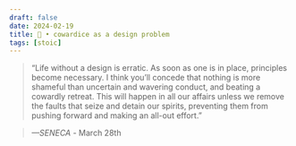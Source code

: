 ```yaml
---
draft: false 
date: 2024-02-19
title: 🗿 • cowardice as a design problem
tags: [stoic]
---
```


>  “Life without a design is erratic. As soon as one is in place, principles become necessary. I think you’ll concede that nothing is more shameful than uncertain and wavering conduct, and beating a cowardly retreat. This will happen in all our affairs unless we remove the faults that seize and detain our spirits, preventing them from pushing forward and making an all-out effort.”

> *—SENECA* - March 28th